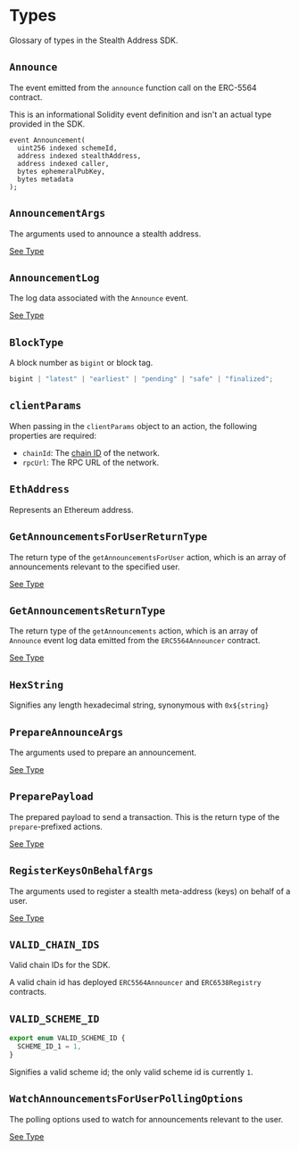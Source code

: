 # Types

Glossary of types in the Stealth Address SDK.

## `Announce`

The event emitted from the `announce` function call on the ERC-5564 contract.

This is an informational Solidity event definition and isn't an actual type provided in the SDK.

```solidity
event Announcement(
  uint256 indexed schemeId,
  address indexed stealthAddress,
  address indexed caller,
  bytes ephemeralPubKey,
  bytes metadata
);
```

## `AnnouncementArgs`

The arguments used to announce a stealth address.

[See Type](https://github.com/ScopeLift/stealth-address-sdk/blob/main/src/lib/actions/getAnnouncements/types.ts#L6)

## `AnnouncementLog`

The log data associated with the `Announce` event.

[See Type](https://github.com/ScopeLift/stealth-address-sdk/blob/main/src/lib/actions/getAnnouncements/types.ts#L12)

## `BlockType`

A block number as `bigint` or block tag.

```ts
bigint | "latest" | "earliest" | "pending" | "safe" | "finalized";
```

## `clientParams`

When passing in the `clientParams` object to an action, the following properties are required:

- `chainId`: The [chain ID](/#valid_chain_ids) of the network.
- `rpcUrl`: The RPC URL of the network.

## `EthAddress`

Represents an Ethereum address.

## `GetAnnouncementsForUserReturnType`

The return type of the `getAnnouncementsForUser` action, which is an array of announcements relevant to the specified user.

[See Type](https://github.com/ScopeLift/stealth-address-sdk/blob/main/src/lib/actions/getAnnouncementsForUser/types.ts#L14)

## `GetAnnouncementsReturnType`

The return type of the `getAnnouncements` action, which is an array of `Announce` event log data emitted from the `ERC5564Announcer` contract.

[See Type](https://github.com/ScopeLift/stealth-address-sdk/blob/main/src/lib/actions/getAnnouncements/types.ts#L27)

## `HexString`

Signifies any length hexadecimal string, synonymous with `0x${string}`

## `PrepareAnnounceArgs`

The arguments used to prepare an announcement.

[See Type](https://github.com/ScopeLift/stealth-address-sdk/blob/main/src/lib/actions/prepareAnnounce/types.ts#L14)

## `PreparePayload`

The prepared payload to send a transaction. This is the return type of the `prepare`-prefixed actions.

[See Type](https://github.com/ScopeLift/stealth-address-sdk/blob/main/src/lib/actions/types.ts#L9)

## `RegisterKeysOnBehalfArgs`

The arguments used to register a stealth meta-address (keys) on behalf of a user.

[See Type](https://github.com/ScopeLift/stealth-address-sdk/blob/main/src/lib/actions/prepareRegisterKeysOnBehalf/types.ts#L5)

## `VALID_CHAIN_IDS`

Valid chain IDs for the SDK.

A valid chain id has deployed `ERC5564Announcer` and `ERC6538Registry` contracts.

## `VALID_SCHEME_ID`

```ts
export enum VALID_SCHEME_ID {
  SCHEME_ID_1 = 1,
}
```

Signifies a valid scheme id; the only valid scheme id is currently `1`.

## `WatchAnnouncementsForUserPollingOptions`

The polling options used to watch for announcements relevant to the user.

[See Type](https://github.com/ScopeLift/stealth-address-sdk/blob/main/src/lib/actions/watchAnnouncementsForUser/types.ts#L13)
